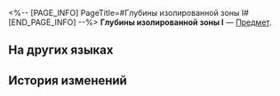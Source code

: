 <%-- [PAGE_INFO]
PageTitle=#Глубины изолированной зоны I#
[END_PAGE_INFO] --%>
{{Предмет Инфобокс
|id          = 252307
|Изображение = Предмет Глубины изолированной зоны I.png
|Тип         = 
|Инвентарь   = 
|Редкость    = 5
|Эффект      = 
|Описание    = Соберите набор карточек воспоминаний, чтобы получить усиление.
}}
{{Описание|Ваши воспоминания об Освоении могут стать источником вдохновения для игры.}}
'''Глубины изолированной зоны I''' — [[Предмет]].

==На других языках==
{{На других языках
|en   = Seclusion Zone Depths (I)
|zhs  = 禁闭舱底-Ⅰ
|zht  = 禁閉艙底-Ⅰ
|ja   = 封鎖部分・最下部-I
|ko   = 폐쇄된 캐빈 깊은 곳-Ⅰ
|es   = Base de la zona de confinamiento&nbsp;I
|fr   = Profondeurs de la Zone d'isolement (I)
|ru   = Глубины изолированной зоны I
|th   = ด้านล่างสุดของ Seclusion Zone I
|vi   = Khoang Cách Ly-I
|de   = Tiefe der Isolationszone (I)
|id   = Kedalaman Seclusion Zone I
|pt   = Profundezas da Zona de Reclusão (I)
}}

==История изменений==
{{История изменений|3.5}}